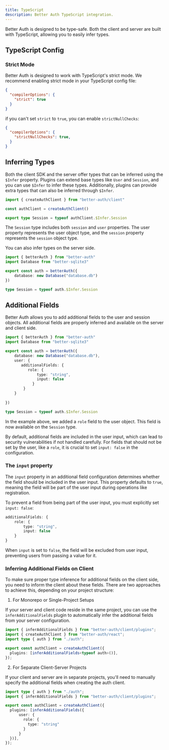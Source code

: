 ```yaml
---
title: TypeScript
description: Better Auth TypeScript integration.
---
```


Better Auth is designed to be type-safe. Both the client and server are built with TypeScript, allowing you to easily infer types.


## TypeScript Config

### Strict Mode

Better Auth is designed to work with TypeScript's strict mode. We recommend enabling strict mode in your TypeScript config file:

```json title="tsconfig.json"
{
  "compilerOptions": {
    "strict": true
  }
}
```

if you can't set `strict` to `true`, you can enable `strictNullChecks`:

```json title="tsconfig.json"
{
  "compilerOptions": {
    "strictNullChecks": true,
  }
}
```

## Inferring Types

Both the client SDK and the server offer types that can be inferred using the `$Infer` property. Plugins can extend base types like `User` and `Session`, and you can use `$Infer` to infer these types. Additionally, plugins can provide extra types that can also be inferred through `$Infer`.

```ts title="auth-client.ts" 
import { createAuthClient } from "better-auth/client"

const authClient = createAuthClient()

export type Session = typeof authClient.$Infer.Session
```

The `Session` type includes both `session` and `user` properties. The user property represents the user object type, and the `session` property represents the `session` object type.

You can also infer types on the server side.

```ts title="auth.ts" 
import { betterAuth } from "better-auth"
import Database from "better-sqlite3"

export const auth = betterAuth({
    database: new Database("database.db")
})

type Session = typeof auth.$Infer.Session
```


## Additional Fields

Better Auth allows you to add additional fields to the user and session objects. All additional fields are properly inferred and available on the server and client side.

```ts 
import { betterAuth } from "better-auth"
import Database from "better-sqlite3"

export const auth = betterAuth({
    database: new Database("database.db"),
    user: {
       additionalFields: {
          role: {
              type: "string",
              input: false
            } 
        }
    }
   
})

type Session = typeof auth.$Infer.Session
```

In the example above, we added a `role` field to the user object. This field is now available on the `Session` type.

By default, additional fields are included in the user input, which can lead to security vulnerabilities if not handled carefully. For fields that should not be set by the user, like a `role`, it is crucial to set `input: false` in the configuration.

### The `input` property

The `input` property in an additional field configuration determines whether the field should be included in the user input. This property defaults to `true`, meaning the field will be part of the user input during operations like registration.

To prevent a field from being part of the user input, you must explicitly set `input: false`:

```ts
additionalFields: {
    role: {
        type: "string",
        input: false
    }
}
```

When `input` is set to `false`, the field will be excluded from user input, preventing users from passing a value for it.

### Inferring Additional Fields on Client

To make sure proper type inference for additional fields on the client side, you need to inform the client about these fields. There are two approaches to achieve this, depending on your project structure:

1. For Monorepo or Single-Project Setups

If your server and client code reside in the same project, you can use the `inferAdditionalFields` plugin to automatically infer the additional fields from your server configuration.

```ts
import { inferAdditionalFields } from "better-auth/client/plugins";
import { createAuthClient } from "better-auth/react";
import type { auth } from "./auth";

export const authClient = createAuthClient({
  plugins: [inferAdditionalFields<typeof auth>()],
});
```

2. For Separate Client-Server Projects

If your client and server are in separate projects, you'll need to manually specify the additional fields when creating the auth client.

```ts
import type { auth } from "./auth";
import { inferAdditionalFields } from "better-auth/client/plugins";

export const authClient = createAuthClient({
  plugins: [inferAdditionalFields({
      user: {
        role: {
          type: "string"
        }
      }
  })],
});
```
